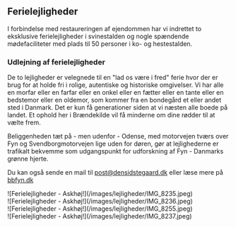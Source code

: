 ## Ferielejligheder

I forbindelse med restaureringen af ejendommen har vi indrettet to eksklusive ferielejligheder i svinestalden og nogle spændende mødefaciliteter med plads til 50 personer i ko- og hestestalden.

### Udlejning af ferielejligheder

De to lejligheder er velegnede til en "lad os være i fred" ferie hvor der er brug for at holde fri i rolige, autentiske og historiske omgivelser. Vi har alle en morfar eller en farfar eller en onkel eller en fætter eller en tante eller en bedstemor eller en oldemor, som kommer fra en bondegård et eller andet sted i Danmark. Det er kun få generationer siden at vi næsten alle boede på landet. Et ophold her i Brændekilde vil få minderne om dine rødder til at vælte frem.

Beliggenheden tæt på - men udenfor - Odense, med motorvejen tværs over Fyn og Svendborgmotorvejen lige uden for døren, gør at lejlighederne er trafikalt bekvemme som udgangspunkt for udforskning af Fyn - Danmarks grønne hjerte.

Du kan også sende en mail til post@densidstegaard.dk eller læse mere på [bbfyn.dk](https://bbfyn.dk)

<div class="grid grid-cols-2 gap-4">
  <div>![Ferielejligheder - Askhøj!](/images/lejligheder/IMG_8235.jpeg)</div>
  <div>![Ferielejligheder - Askhøj!](/images/lejligheder/IMG_8236.jpeg)</div>
  <div>![Ferielejligheder - Askhøj!](/images/lejligheder/IMG_8255.jpeg)</div>
  <div>![Ferielejligheder - Askhøj!](/images/lejligheder/IMG_8237.jpeg)</div>
</div>
